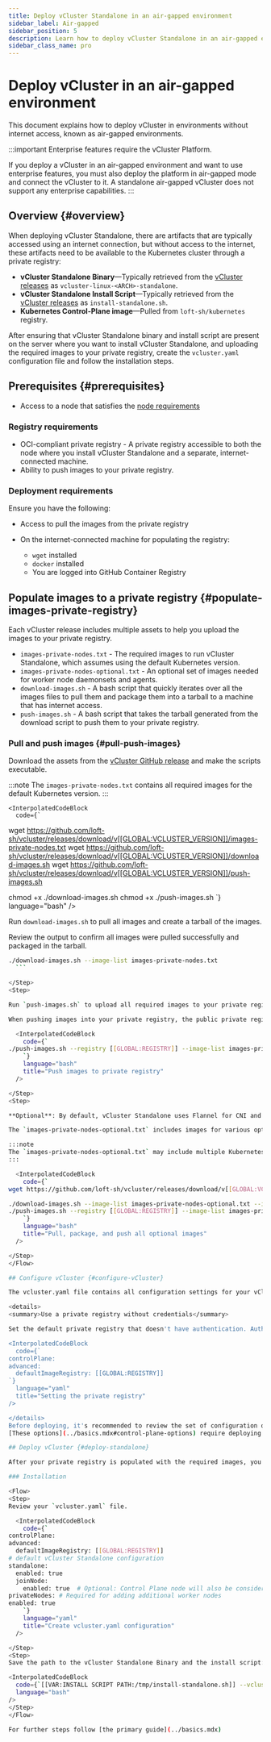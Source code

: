 ```yaml
---
title: Deploy vCluster Standalone in an air-gapped environment
sidebar_label: Air-gapped
sidebar_position: 5
description: Learn how to deploy vCluster Standalone in an air-gapped environment.
sidebar_class_name: pro
---
```




# Deploy vCluster in an air-gapped environment

This document explains how to deploy vCluster in environments without internet access, known as air-gapped environments.

:::important
Enterprise features require the vCluster Platform.

If you deploy a vCluster in an air-gapped environment and want to use enterprise features, you must also deploy the platform in air-gapped mode and connect the vCluster to it. A standalone air-gapped vCluster does not support any enterprise capabilities.
:::

## Overview {#overview}

When deploying vCluster Standalone, there are artifacts that are typically accessed using an internet connection, but without access to the internet, these artifacts need to be available to the Kubernetes cluster through a private registry:

- **vCluster Standalone Binary**—Typically retrieved from the<!-- vale Vale.Terms = NO --> [vCluster releases](https://github.com/loft-sh/vcluster/releases) as `vcluster-linux-<ARCH>-standalone`. <!-- vale Vale.Terms = YES -->
- **vCluster Standalone Install Script**—Typically retrieved from the [vCluster releases](https://github.com/loft-sh/vcluster/releases) as `install-standalone.sh`.
- **Kubernetes Control-Plane image**—Pulled from `loft-sh/kubernetes` registry.


After ensuring that vCluster Standalone binary and install script are present on the server where you want to install vCluster Standalone, and uploading the required images to your private registry, create the `vcluster.yaml` configuration file and follow the installation steps.

## Prerequisites {#prerequisites}

- Access to a node that satisfies the [node requirements](../node-requirements)

### Registry requirements

- OCI-compliant private registry - A private registry accessible to both the node where you install vCluster Standalone and a separate, internet-connected machine.
- Ability to push images to your private registry.

### Deployment requirements

Ensure you have the following:

- Access to pull the images from the private registry

- On the internet-connected machine for populating the registry:
  - `wget` installed
  - `docker` installed
  - You are logged into GitHub Container Registry

## Populate images to a private registry {#populate-images-private-registry}

Each vCluster release includes multiple assets to help you upload the images to your private registry.

- `images-private-nodes.txt` - The required images to run vCluster Standalone, which assumes using the default Kubernetes version.
- `images-private-nodes-optional.txt` - An optional set of images needed for worker node daemonsets and agents.
- `download-images.sh` - A bash script that quickly iterates over all the images files to pull them and package them into a tarball to a machine that has internet access.
- `push-images.sh` - A bash script that takes the tarball generated from the download script to push them to your private registry.

### Pull and push images {#pull-push-images}
<PageVariables
  VCLUSTER_VERSION="0.29.1"
  REGISTRY="ecr.io/myteam"
/>
<Flow id="offline-images">
  <Step>

  Download the assets from the [vCluster GitHub release](https://github.com/loft-sh/vcluster/releases) and make the scripts executable.

:::note
The `images-private-nodes.txt` contains all required images for the default Kubernetes version.
:::

    <InterpolatedCodeBlock
      code={`
wget https://github.com/loft-sh/vcluster/releases/download/v[[GLOBAL:VCLUSTER_VERSION]]/images-private-nodes.txt
wget https://github.com/loft-sh/vcluster/releases/download/v[[GLOBAL:VCLUSTER_VERSION]]/download-images.sh
wget https://github.com/loft-sh/vcluster/releases/download/v[[GLOBAL:VCLUSTER_VERSION]]/push-images.sh

chmod +x ./download-images.sh
chmod +x ./push-images.sh
      `}
      language="bash"
    />

  </Step>
  <Step>

  Run `download-images.sh` to pull all images and create a tarball of the images.

  Review the output to confirm all images were pulled successfully and packaged in the tarball.

  ```bash title="Download and package images"
  ./download-images.sh --image-list images-private-nodes.txt
    ```

  </Step>
  <Step>

  Run `push-images.sh` to upload all required images to your private registry.

  When pushing images into your private registry, the public private registry is removed and only the repository and image name are pushed. This allows vCluster to set your private registry to use for all images used in deploying vCluster.

    <InterpolatedCodeBlock
      code={`
./push-images.sh --registry [[GLOBAL:REGISTRY]] --image-list images-private-nodes.txt
      `}
      language="bash"
      title="Push images to private registry"
    />

  </Step>
  <Step>

  **Optional**: By default, vCluster Standalone uses Flannel for CNI and Local Path Provisioner. To download and push these, download the `images-private-nodes-optional.txt` file.

  The `images-private-nodes-optional.txt` includes images for various optional configurations. You can edit the file and keep only the images you need, removing those for unused features or versions.

:::note
The `images-private-nodes-optional.txt` may include multiple Kubernetes distributions, versions, or other feature-dependent images. You can edit the file to retain only what’s necessary for your deployment.
:::

    <InterpolatedCodeBlock
      code={`
wget https://github.com/loft-sh/vcluster/releases/download/v[[GLOBAL:VCLUSTER_VERSION]]/images-private-nodes-optional.txt

./download-images.sh --image-list images-private-nodes-optional.txt --images vcluster-images-optional.tar.gz
./push-images.sh --registry [[GLOBAL:REGISTRY]] --image-list images-private-nodes-optional.txt
      `}
      language="bash"
      title="Pull, package, and push all optional images"
    />

  </Step>
</Flow>

## Configure vCluster {#configure-vCluster}

The vcluster.yaml file contains all configuration settings for your vCluster deployment.

<details>
  <summary>Use a private registry without credentials</summary>

Set the default private registry that doesn't have authentication. Authenticated private registries are not supported in this version.

  <InterpolatedCodeBlock
    code={`
controlPlane:
  advanced:
    defaultImageRegistry: [[GLOBAL:REGISTRY]]
`}
    language="yaml"
    title="Setting the private registry"
  />

</details>
Before deploying, it's recommended to review the set of configuration options that cannot be updated post deployment.
[These options](../basics.mdx#control-plane-options) require deploying a new vCluster instead of upgrading your vCluster with new options.

## Deploy vCluster {#deploy-standalone}

After your private registry is populated with the required images, you can proceed with installing the vCluster Standalone.

### Installation

<Flow>
  <Step>
  Review your `vcluster.yaml` file.

    <InterpolatedCodeBlock
      code={`
controlPlane:
  advanced:
    defaultImageRegistry: [[GLOBAL:REGISTRY]]
  # default vCluster Standalone configuration
  standalone:
    enabled: true
    joinNode:
      enabled: true  # Optional: Control Plane node will also be considered a worker node
privateNodes: # Required for adding additional worker nodes
  enabled: true
      `}
      language="yaml"
      title="Create vcluster.yaml configuration"
    />

  </Step>
  <Step>
  Save the path to the vCluster Standalone Binary and the install script:

  <InterpolatedCodeBlock
    code={`[[VAR:INSTALL SCRIPT PATH:/tmp/install-standalone.sh]] --vcluster-name standalone --binary [[VAR:BINARY_PATH:/tmp/vcluster]] --skip-download`}
    language="bash"
  />
  </Step>
</Flow>

For further steps follow [the primary guide](../basics.mdx)
